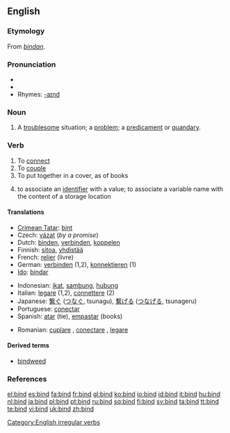 {{wikipedia|dab=bind}}
==English==

===Etymology===
From {{OE.}} ''[[bindan]]''.

===Pronunciation===
* {{IPA|/bʌɪnd/}}
* {{audio|en-us-bind.ogg|Audio (US)}}
* Rhymes: [[Rhymes:English:-aɪnd|-aɪnd]]

===Noun===
{{en-noun}}

# A [[troublesome]] situation; a [[problem]]; a [[predicament]] or [[quandary]].

===Verb===
{{en-verb|binds|binding|'''[[bound]]''' or rarely '''[[bounden]]'''}}

# To [[connect]]
# To [[couple]]
# To put together in a cover, as of books
# {{computing}} to associate an [[identifier]] with a value; to associate a variable name with the content of a storage location

====Translations====
{{top}}
* [[Crimean Tatar]]: [[bint#Crimean Tatar|bint]]
* Czech: [[vázat]] (''by a promise'')
* Dutch: [[binden]], [[verbinden]], [[koppelen]]
* Finnish: [[sitoa]], [[yhdistää]]
* French: [[relier]] (livre)
* German: [[verbinden]] (1,2), [[konnektieren]] (1)
* [[Ido]]: [[bindar]]
{{mid}}
* Indonesian: [[ikat]], [[sambung]], [[hubung]]
* Italian: [[legare]] (1,2), [[connettere]] (2)
* Japanese: [[繋ぐ]] ([[つなぐ]], tsunagu), [[繋げる]] ([[つなげる]], tsunageru)
* Portuguese: [[conectar]]
* Spanish: [[atar]] (tie), [[empastar]] (books)
{{bottom}}
* Romanian: [[cuplare]] , [[conectare]] , [[legare]]

====Derived terms====
*[[bindweed]]

===References===
{{R:Century 1911}}
{{R:Webster 1913}}

[[Category:English irregular verbs]]

[[el:bind]]
[[es:bind]]
[[fa:bind]]
[[fr:bind]]
[[gl:bind]]
[[ko:bind]]
[[io:bind]]
[[id:bind]]
[[it:bind]]
[[hu:bind]]
[[nl:bind]]
[[ja:bind]]
[[pl:bind]]
[[pt:bind]]
[[ru:bind]]
[[sq:bind]]
[[fi:bind]]
[[sv:bind]]
[[ta:bind]]
[[tt:bind]]
[[te:bind]]
[[vi:bind]]
[[uk:bind]]
[[zh:bind]]